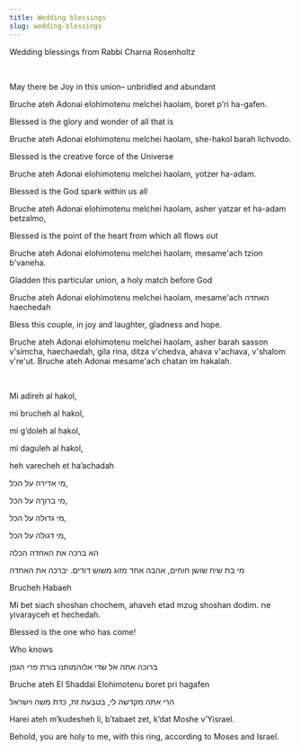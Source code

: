 ```yaml
---
title: Wedding blessings
slug: wedding-blessings
---
```


Wedding blessings from Rabbi Charna Rosenholtz

​

May there be Joy in this union– unbridled and abundant

Bruche ateh Adonai elohimotenu melchei haolam, boret p'ri ha-gafen.

Blessed is the glory and wonder of all that is

Bruche ateh Adonai elohimotenu melchei haolam, she-hakol barah lichvodo.

Blessed is the creative force of the Universe

Bruche ateh Adonai elohimotenu melchei haolam, yotzer ha-adam.

Blessed is the God spark within us all

Bruche ateh Adonai elohimotenu melchei haolam, asher yatzar et ha-adam betzalmo,

Blessed is the point of the heart from which all flows out

Bruche ateh Adonai elohimotenu melchei haolam, mesame'ach tzion b'vaneha.

Gladden this particular union, a holy match before God

Bruche ateh Adonai elohimotenu melchei haolam, mesame'ach האחדה haechedah

Bless this couple, in joy and laughter, gladness and hope.

Bruche ateh Adonai elohimotenu melchei haolam, asher barah sasson v'simcha, haechaedah, gila rina, ditza v'chedva, ahava v'achava, v'shalom v're'ut. Bruche ateh Adonai mesame'ach chatan im hakalah.

​

Mi adireh al hakol,

mi brucheh al hakol,

mi g’doleh al hakol,

mi daguleh al hakol,

heh varecheh et ha’achadah

<HB> מי אדירה על הכל, </HB>

<HB> מי ברוךה על הכל, </HB>

<HB> מי גדולה על הכל, </HB>

<HB> מי דגולה על הכל, </HB>

<HB> הא ברכה את האחדה הכלה </HB>

<HB> מי בת שיח שושן חוחים, אהבה אחד מזוג משוש דודים. יברכה את האחדה </HB>

Brucheh Habaeh

Mi bet siach shoshan chochem, ahaveh etad mzug shoshan dodim. חe yivarayceh et hechedah.

Blessed is the one who has come!

Who knows

<HB> ברוכה אתה אל שדי אלוהמותנו בורת פרי הגפן </HB>

Bruche ateh El Shaddai Elohimotenu boret pri hagafen

<HB> הרי אתה מקדשה לי, בטבעת זת, כדת משה וישראל </HB>

Harei ateh m’kudesheh li, b’tabaet zet, k’dat Moshe v’Yisrael.

Behold, you are holy to me, with this ring, according to Moses and Israel.
